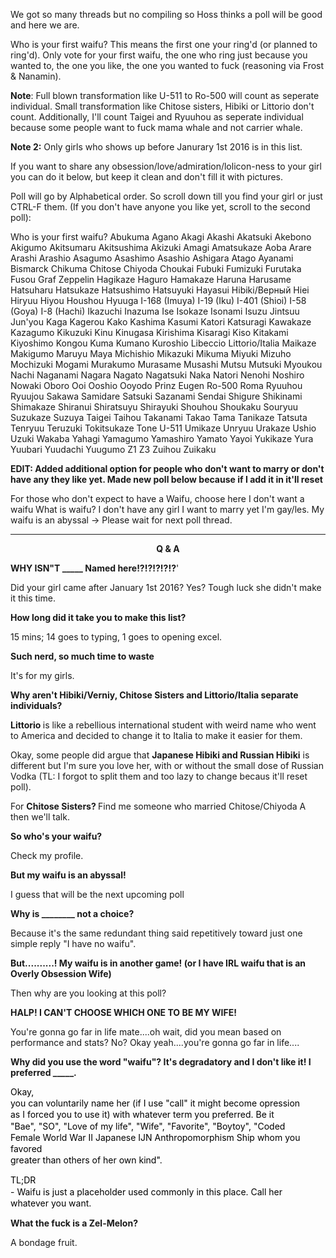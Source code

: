 We got so many threads but no compiling so Hoss thinks a poll will be good and here we are.

Who is your first waifu? This means the first one your ring'd (or planned to ring'd). Only vote for your first waifu, the one who ring just because you wanted to, the one you like, the one you wanted to fuck (reasoning via Frost & Nanamin).

'''Note''': Full blown transformation like U-511 to Ro-500 will count as seperate individual. Small transformation like Chitose sisters, Hibiki or Littorio don't count. Additionally, I'll count Taigei and Ryuuhou as seperate individual because some people want to fuck mama whale and not carrier whale.

'''Note 2:''' Only girls who shows up before Janurary 1st 2016 is in this list.

If you want to share any obsession/love/admiration/lolicon-ness to your girl you can do it below, but keep it clean and don't fill it with pictures.

Poll will go by Alphabetical order. So scroll down till you find your girl or just CTRL-F them. (If you don't have anyone you like yet, scroll to the second poll):

<poll>
Who is your first waifu?
Abukuma
Agano
Akagi
Akashi
Akatsuki
Akebono
Akigumo
Akitsumaru
Akitsushima
Akizuki
Amagi
Amatsukaze
Aoba
Arare
Arashi
Arashio
Asagumo
Asashimo
Asashio
Ashigara
Atago
Ayanami
Bismarck
Chikuma
Chitose
Chiyoda
Choukai
Fubuki
Fumizuki
Furutaka
Fusou
Graf Zeppelin
Hagikaze
Haguro
Hamakaze
Haruna
Harusame
Hatsuharu
Hatsukaze
Hatsushimo
Hatsuyuki
Hayasui
Hibiki/Верный
Hiei
Hiryuu
Hiyou
Houshou
Hyuuga
I-168 (Imuya)
I-19 (Iku)
I-401 (Shioi)
I-58 (Goya)
I-8 (Hachi)
Ikazuchi
Inazuma
Ise
Isokaze
Isonami
Isuzu
Jintsuu
Jun'you
Kaga
Kagerou
Kako
Kashima
Kasumi
Katori
Katsuragi
Kawakaze
Kazagumo
Kikuzuki
Kinu
Kinugasa
Kirishima
Kisaragi
Kiso
Kitakami
Kiyoshimo
Kongou
Kuma
Kumano
Kuroshio
Libeccio
Littorio/Italia
Maikaze
Makigumo
Maruyu
Maya
Michishio
Mikazuki
Mikuma
Miyuki
Mizuho
Mochizuki
Mogami
Murakumo
Murasame
Musashi
Mutsu
Mutsuki
Myoukou
Nachi
Naganami
Nagara
Nagato
Nagatsuki
Naka
Natori
Nenohi
Noshiro
Nowaki
Oboro
Ooi
Ooshio
Ooyodo
Prinz Eugen
Ro-500
Roma
Ryuuhou
Ryuujou
Sakawa
Samidare
Satsuki
Sazanami
Sendai
Shigure
Shikinami
Shimakaze
Shiranui
Shiratsuyu
Shirayuki
Shouhou
Shoukaku
Souryuu
Suzukaze
Suzuya
Taigei
Taihou
Takanami
Takao
Tama
Tanikaze
Tatsuta
Tenryuu
Teruzuki
Tokitsukaze
Tone
U-511
Umikaze
Unryuu
Urakaze
Ushio
Uzuki
Wakaba
Yahagi
Yamagumo
Yamashiro
Yamato
Yayoi
Yukikaze
Yura
Yuubari
Yuudachi
Yuugumo
Z1
Z3
Zuihou
Zuikaku
</poll>

'''EDIT: Added additional option for people who don't want to marry or don't have any they like yet. Made new poll below because if I add it in it'll reset'''

<poll>
For those who don't expect to have a Waifu, choose here
I don't want a waifu
What is waifu?
I don't have any girl I want to marry yet
I'm gay/les.
My waifu is an abyssal -> Please wait for next poll thread.
</poll>
----

<center>'''Q & A'''</center>

'''WHY ISN"T _____ Named here!?!?!?!?!?''''

Did your girl came after January 1st 2016? Yes? Tough luck she didn't make it this time.

'''How long did it take you to make this list?'''

15 mins; 14 goes to typing, 1 goes to opening excel.

'''Such nerd, so much time to waste'''

It's for my girls.

<p style="font-weight:normal;">'''Why aren't Hibiki/Verniy, Chitose Sisters and Littorio/Italia separate individuals?'''</p>

<p style="font-weight:normal;">'''Littorio '''is like a rebellious international student with weird name who went to America and decided to change it to Italia to make it easier for them. </p>

<p style="font-weight:normal;">Okay, some people did argue that '''Japanese Hibiki and Russian Hibiki''' is different but I'm sure you love her, with or without the small dose of Russian Vodka (TL: I forgot to split them and too lazy to change becaus it'll reset poll).</p>

<p style="font-weight:normal;">For '''Chitose Sisters? '''Find me someone who married Chitose/Chiyoda A then we'll talk.</p>

'''So who's your waifu?'''

Check my profile.

'''But my waifu is an abyssal!'''

I guess that will be the next upcoming poll

'''Why is ________ not a choice?'''

Because it's the same redundant thing said repetitively toward just one simple reply "I have no waifu".

'''But..........! My waifu is in another game! (or I have IRL waifu that is an Overly Obsession Wife)'''

Then why are you looking at this poll?

'''HALP! I CAN'T CHOOSE WHICH ONE TO BE MY WIFE!'''

You're gonna go far in life mate....oh wait, did you mean based on performance and stats? No? Okay yeah....you're gonna go far in life....

'''Why did you use the word "waifu"? It's degradatory and I don't like it! I preferred _____.'''

<span style="color:rgb(0,0,0);font-weight:normal;line-height:18.2px;white-space:pre-line;">Okay, you can voluntarily name her (if I use "call" it might become opression as I forced you to use it) with whatever term you preferred. Be it "Bae", "SO", "Love of my life", "Wife", "Favorite", "Boytoy", "Coded Female World War II Japanese IJN Anthropomorphism Ship whom you favored greater than others of her own kind". </span>

<span style="color:rgb(0,0,0);font-weight:normal;line-height:18.2px;white-space:pre-line;">TL;DR - Waifu is just a placeholder used commonly in this place. Call her whatever you want.</span>

'''What the fuck is a Zel-Melon?'''

A bondage fruit.<ac_metadata title="[Poll] Who is your First Waifu?" notify_everyone="1451983588"> </ac_metadata>